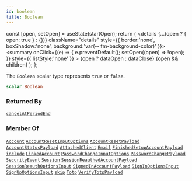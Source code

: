 ```yaml
---
id: boolean
title: Boolean
---
```









  const [open, setOpen] = useState(startOpen);
  return (
    <details {...(open ? { open: true } : {})} className="details" style={{ border:'none', boxShadow:'none', background:'var(--ifm-background-color)' }}>
      <summary
        onClick={(e) => {
          e.preventDefault();
          setOpen((open) => !open);
        }}
        style={{ listStyle:'none' }}
      >
      {open ? dataOpen : dataClose}
      </summary>
      {open && children}
    </details>
  );
};








The `Boolean` scalar type represents `true` or `false`.


```graphql
scalar Boolean
```






### Returned By

[`cancelAtPeriodEnd`](/gql-api/api/subscriptions/cancel-at-period-end)  <Badge class="badge badge--secondary" text="subscription"/>

### Member Of

[`Account`](/gql-api/types/objects/account)  <Badge class="badge badge--secondary" text="object"/><Bullet />[`AccountResetInputOptions`](/gql-api/types/inputs/account-reset-input-options)  <Badge class="badge badge--secondary" text="input"/><Bullet />[`AccountResetPayload`](/gql-api/types/objects/account-reset-payload)  <Badge class="badge badge--secondary" text="object"/><Bullet />[`AccountStatusPayload`](/gql-api/types/objects/account-status-payload)  <Badge class="badge badge--secondary" text="object"/><Bullet />[`AttachedClient`](/gql-api/types/objects/attached-client)  <Badge class="badge badge--secondary" text="object"/><Bullet />[`Email`](/gql-api/types/objects/email)  <Badge class="badge badge--secondary" text="object"/><Bullet />[`FinishedSetupAccountPayload`](/gql-api/types/objects/finished-setup-account-payload)  <Badge class="badge badge--secondary" text="object"/><Bullet />[`include`](/gql-api/api/directives/include)  <Badge class="badge badge--secondary" text="directive"/><Bullet />[`LinkedAccount`](/gql-api/types/objects/linked-account)  <Badge class="badge badge--secondary" text="object"/><Bullet />[`PasswordChangeInputOptions`](/gql-api/types/inputs/password-change-input-options)  <Badge class="badge badge--secondary" text="input"/><Bullet />[`PasswordChangePayload`](/gql-api/types/objects/password-change-payload)  <Badge class="badge badge--secondary" text="object"/><Bullet />[`SecurityEvent`](/gql-api/types/objects/security-event)  <Badge class="badge badge--secondary" text="object"/><Bullet />[`Session`](/gql-api/types/objects/session)  <Badge class="badge badge--secondary" text="object"/><Bullet />[`SessionReauthedAccountPayload`](/gql-api/types/objects/session-reauthed-account-payload)  <Badge class="badge badge--secondary" text="object"/><Bullet />[`SessionReauthOptionsInput`](/gql-api/types/inputs/session-reauth-options-input)  <Badge class="badge badge--secondary" text="input"/><Bullet />[`SignedInAccountPayload`](/gql-api/types/objects/signed-in-account-payload)  <Badge class="badge badge--secondary" text="object"/><Bullet />[`SignInOptionsInput`](/gql-api/types/inputs/sign-in-options-input)  <Badge class="badge badge--secondary" text="input"/><Bullet />[`SignUpOptionsInput`](/gql-api/types/inputs/sign-up-options-input)  <Badge class="badge badge--secondary" text="input"/><Bullet />[`skip`](/gql-api/api/directives/skip)  <Badge class="badge badge--secondary" text="directive"/><Bullet />[`Totp`](/gql-api/types/objects/totp)  <Badge class="badge badge--secondary" text="object"/><Bullet />[`VerifyTotpPayload`](/gql-api/types/objects/verify-totp-payload)  <Badge class="badge badge--secondary" text="object"/>

